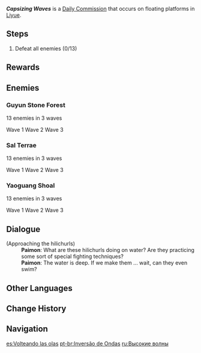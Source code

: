 {{Quest Infobox
|id             = 
|image          = Commission Capsizing Waves.png
|caption        = Sal Terrae version
|type           = Commission
|region         = Liyue
|summary        = The Traveler finds a group of Hilichurls practicing fighting on deep water. Paimon suggests to push them in...
|startLocation  = [[Guyun Stone Forest]], [[Liyue]]
|startLocation2 = [[Sal Terrae]], Liyue
|startLocation3 = [[Yaoguang Shoal]], Liyue
|other          = 
*AR-Dependent Rewards
|characters     = Paimon; Traveler
}}
'''''Capsizing Waves''''' is a [[Daily Commission]] that occurs on floating platforms in [[Liyue]].

==Steps==
#Defeat all enemies (0/13)

==Rewards==
{{Commission Rewards|full}}

==Enemies==
===Guyun Stone Forest===
;13 enemies in 3 waves

Wave 1 {{Enemy List|Hilichurl Fighter*2;Wooden Shield Hilichurl Guard;Hilichurl Grenadier;Pyro Hilichurl Shooter;Electro Hilichurl Shooter}}
Wave 2 {{Enemy List|Hilichurl Fighter;Wooden Shield Hilichurl Guard*2;Hilichurl Grenadier}}
Wave 3 {{Enemy List|Anemo Samachurl*2;Pyro Abyss Mage}}

===Sal Terrae===
;13 enemies in 3 waves

Wave 1 {{Enemy List|Hilichurl Fighter*3;Electro Hilichurl Shooter*2;Hydro Samachurl}}
Wave 2 {{Enemy List|Hilichurl Fighter;Wooden Shield Hilichurl Guard*2;Hilichurl Berserker}}
Wave 3 {{Enemy List|Dendro Samachurl*2;Pyro Abyss Mage}}

===Yaoguang Shoal===
;13 enemies in 3 waves

Wave 1 {{Enemy List|Hilichurl Fighter;Hilichurl Grenadier;Pyro Hilichurl Shooter*2;Electro Hilichurl Shooter*2}}
Wave 2 {{Enemy List|Hilichurl Fighter;Wooden Shield Hilichurl Guard*2;Hilichurl Grenadier}}
Wave 3 {{Enemy List|Anemo Samachurl*2;Pyro Abyss Mage}}

==Dialogue==
{{Quest Description|A group of [[hilichurls]] are practicing their on-water fighting skills. Defeat all of them and put an end to this threat. Dropping them into the water might work wonders...}}
{{Dialogue start}}
;(Approaching the hilichurls)
:'''Paimon''': What are these hilichurls doing on water? Are they practicing some sort of special fighting techniques?
:'''Paimon''': The water is deep. If we make them {{Color|buzzword|fall into water}}... wait, can they even swim?
{{Dialogue end}}

==Other Languages==
{{Other Languages
|en      = Capsizing Waves
|zhs     = 波倾浪覆
|zhs_rm  = Bō Qīng Làng Fù
|zht     = 波傾浪覆
|zht_rm  = Bō Qīng Làng Fù
|zh_tl   = 
|ja      = 浪に覆われ
|ja_rm   = Nami ni Ooware
|ja_tl   = Covered by Waves
|ko      = 첨벙첨벙
|ko_rm   = Cheombeongcheombeong
|ko_tl   = Splash Splash
|es      = Volteando las olas
|es_tl   = Turning Over the Waves
|fr      = Les vagues se lèvent
|fr_tl   = The Waves Are Rising
|ru      = Высокие волны
|ru_tl   = High Waves
|th      = คลื่นถาโถม
|th_rm   = 
|th_tl   = Rushing Waves
|vi      = Sóng Đánh Biển Vùi
|vi_tl   = 
|de      = Wellenreiter
|de_tl   = Waverider
|id      = Ombak yang Menggulung
|id_tl   = Rolling Waves
|pt      = Inversão de Ondas
|pt_tl   = 
|tr      = Sert Dalgalar
|tr_tl   = 
|it      = Onde ribaltanti
|it_tl   = Capsizing Waves
}}

==Change History==
{{Change History|1.0}}

==Navigation==
{{Commission Navbox|Basic}}

[[es:Volteando las olas]]
[[pt-br:Inversão de Ondas]]
[[ru:Высокие волны]]